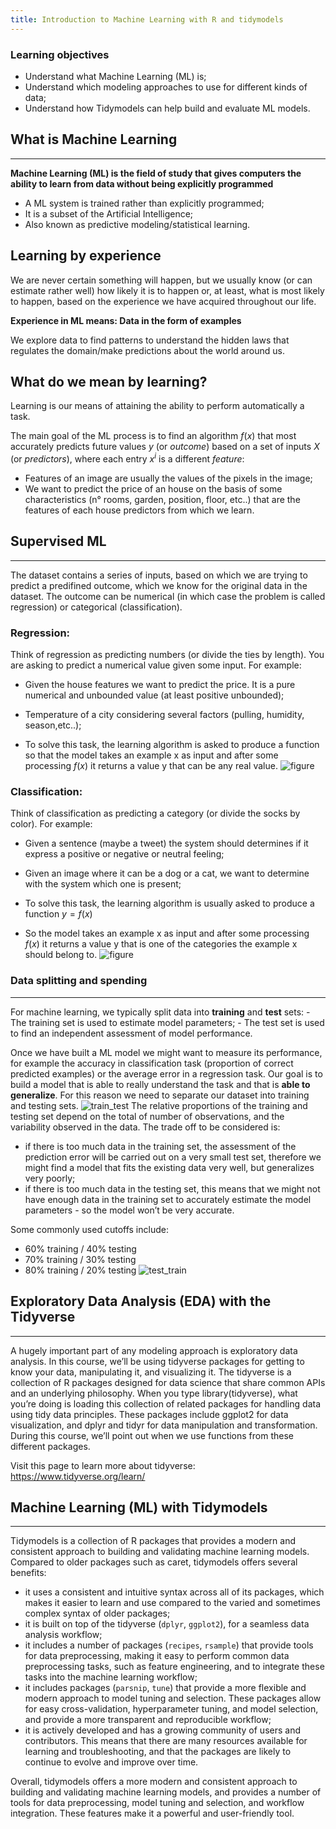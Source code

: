 ```yaml
---
title: Introduction to Machine Learning with R and tidymodels
---
```


:::{.callout-important}
### Learning objectives

- Understand what Machine Learning (ML) is;
- Understand which modeling approaches to use for different kinds of data;
- Understand how Tidymodels can help build and evaluate ML models.
:::

## What is Machine Learning

---

**Machine Learning (ML) is the field of study that gives computers the ability to learn from data without being explicitly programmed**

- A ML system is trained rather than explicitly programmed;
- It is a subset of the Artificial Intelligence;
- Also known as predictive modeling/statistical learning.

## Learning by experience
We are never certain something will happen, but we usually know (or can
estimate rather well) how likely it is to happen or, at least, what is most likely
to happen, based on the experience we have acquired throughout our life.

**Experience in ML means: Data in the form of examples**

We explore data to find patterns to understand the hidden laws that regulates the
domain/make predictions about the world around us.

## What do we mean by learning?

Learning is our means of attaining the ability to perform automatically a task.

:::{.border}
The main goal of the ML process is to find an algorithm $f(x)$ that most accurately predicts future values $y$ (or *outcome*)
 based on a set of inputs $X$ (or *predictors*), where each entry $x^{i}$ is a different *feature*:
:::

- Features of an image are usually the values of the pixels in the image;
- We want to predict the price of an house on the basis of some characteristics (n°
rooms, garden, position, floor, etc..) that are the features of each house predictors from which we learn.

## Supervised ML

---

The dataset contains a series of inputs, based on which we are trying to predict a predifined outcome, which we know for the original data in the dataset. The outcome can be numerical (in which case the problem is called regression) or categorical (classification).

### Regression:

Think of regression as predicting numbers (or divide the ties by length). You are asking to predict a numerical value given some input. For example:

- Given the house features we want to predict the price. It is a pure numerical and
unbounded value (at least positive unbounded);

- Temperature of a city considering several factors (pulling, humidity, season,etc..);

- To solve this task, the learning algorithm is asked to produce a function so that the model takes an example x as input and after some processing $f(x)$ it returns a
value y that can be any real value.
![figure](fig/regr.png)

### Classification: 

Think of classification as predicting a category (or divide the socks by color).  For example:

- Given a sentence (maybe a tweet) the system should determines if it express a
positive or negative or neutral feeling;

- Given an image where it can be a dog or a cat, we want to determine with the system which one is present;

- To solve this task, the learning algorithm is usually asked to produce a function
$y= f(x)$

- So the model takes an example x as input and after some processing $f(x)$ it returns a value y that is one of the categories the example x should belong to.
![figure](fig/class_cat.png)

### Data splitting and spending

---

For machine learning, we typically split data into **training** and **test** sets:
- The training set is used to estimate model parameters;
- The test set is used to find an independent assessment of model performance.

Once we have built a ML model we might want to measure its performance, for example the
accuracy in classification task (proportion of correct predicted examples) or the average error in a regression task.
Our goal is to build a model that is able to really understand the task and that is **able to generalize**.
For this reason we need to separate our dataset into training and testing sets.
![train_test](fig/train_test.png)
The relative proportions of the training and testing set depend on the total of number of observations, and the variability observed in the data. The trade off to be considered is:

- if there is too much data in the training set, the assessment of the prediction error will be carried out on a very small test set, therefore we might find a model that fits the existing data very well, but generalizes very poorly;
- if there is too much data in the testing set, this means that we might not have enough data in the training set to accurately estimate the model parameters - so the model won’t be very accurate.

Some commonly used cutoffs include:

- 60% training / 40% testing
- 70% training / 30% testing
- 80% training / 20% testing
![test_train](fig/test_train.png)

## Exploratory Data Analysis (EDA) with the Tidyverse

---

A hugely important part of any modeling approach is exploratory data analysis. In this course, we'll be using tidyverse packages for getting to know your data, manipulating it, and visualizing it. The tidyverse is a collection of R packages designed for data science that share common APIs and an underlying philosophy.
When you type library(tidyverse), what you're doing is loading this collection of related packages for handling data using tidy data principles. These packages include ggplot2 for data visualization, and dplyr and tidyr for data manipulation and transformation. During this course, we'll point out when we use functions from these different packages.

Visit this page to learn more about tidyverse: <https://www.tidyverse.org/learn/>


## Machine Learning (ML) with Tidymodels

---

Tidymodels is a collection of R packages that provides a modern and consistent approach to building and validating machine learning models. Compared to older packages such as caret, tidymodels offers several benefits:

- it uses a consistent and intuitive syntax across all of its packages, which makes it easier to learn and use compared to the varied and sometimes complex syntax of older packages;
- it is built on top of the tidyverse (`dplyr`, `ggplot2`), for a seamless data analysis workflow;
- it includes a number of packages (`recipes`, `rsample`) that provide tools for data preprocessing, making it easy to perform common data preprocessing tasks, such as feature engineering, and to integrate these tasks into the machine learning workflow;
- it includes packages (`parsnip`, `tune`) that provide a more flexible and modern approach to model tuning and selection. These packages allow for easy cross-validation, hyperparameter tuning, and model selection, and provide a more transparent and reproducible workflow;
- it is actively developed and has a growing community of users and contributors. This means that there are many resources available for learning and troubleshooting, and that the packages are likely to continue to evolve and improve over time.

Overall, tidymodels offers a more modern and consistent approach to building and validating machine learning models, and provides a number of tools for data preprocessing, model tuning and selection, and workflow integration. These features make it a powerful and user-friendly tool.
